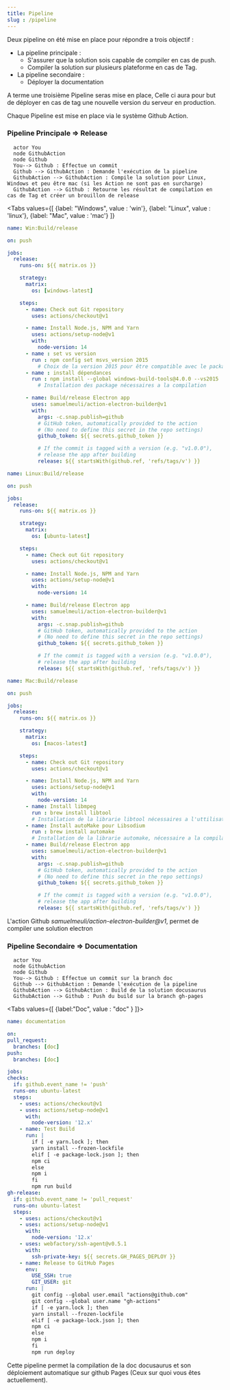 ```yaml
---
title: Pipeline
slug : /pipeline
---
```



Deux pipeline on été mise en place pour répondre a trois objectif :

- La pipeline principale :
  - S'assurer que la solution sois capable de compiler en cas de push.
  - Compiler la solution sur plusieurs plateforme en cas de Tag.
- La pipeline secondaire :
  - Déployer la documentation

A terme une troisième Pipeline seras mise en place, Celle ci aura pour but de déployer en cas de tag une nouvelle version du serveur en production.

Chaque Pipeline est mise en place via le système Github Action.

### Pipeline Principale => Release

```plantuml pipelinePrincipal
  actor You
  node GithubAction
  node Github
  You--> Github : Effectue un commit
  Github --> GithubAction : Demande l'exécution de la pipeline
  GithubAction --> GithubAction : Compile la solution pour Linux, Windows et peu être mac (si les Action ne sont pas en surcharge)
  GithubAction --> Github : Retourne les résultat de compilation en cas de Tag et créer un brouillon de release
```

<Tabs
  values={[
    {label: "Windows", value : 'win'},
    {label: "Linux", value : 'linux'},
    {label: "Mac", value : 'mac'}
  ]}
>
  <TabItem value="win">

```yaml
name: Win:Build/release

on: push

jobs:
  release:
    runs-on: ${{ matrix.os }}

    strategy:
      matrix:
        os: [windows-latest]

    steps:
      - name: Check out Git repository
        uses: actions/checkout@v1

      - name: Install Node.js, NPM and Yarn
        uses: actions/setup-node@v1
        with:
          node-version: 14
      - name : set vs version
        run : npm config set msvs_version 2015
          # Choix de la version 2015 pour être compatible avec le package sodium
      - name : install dépendances
        run : npm install --global windows-build-tools@4.0.0 --vs2015
          # Installation des package nécessaires a la compilation

      - name: Build/release Electron app
        uses: samuelmeuli/action-electron-builder@v1
        with:
          args: -c.snap.publish=github
          # GitHub token, automatically provided to the action
          # (No need to define this secret in the repo settings)
          github_token: ${{ secrets.github_token }}

          # If the commit is tagged with a version (e.g. "v1.0.0"),
          # release the app after building
          release: ${{ startsWith(github.ref, 'refs/tags/v') }}
```

  </TabItem>
  <TabItem value="linux">

```yaml
name: Linux:Build/release

on: push

jobs:
  release:
    runs-on: ${{ matrix.os }}

    strategy:
      matrix:
        os: [ubuntu-latest]

    steps:
      - name: Check out Git repository
        uses: actions/checkout@v1

      - name: Install Node.js, NPM and Yarn
        uses: actions/setup-node@v1
        with:
          node-version: 14

      - name: Build/release Electron app
        uses: samuelmeuli/action-electron-builder@v1
        with:
          args: -c.snap.publish=github
          # GitHub token, automatically provided to the action
          # (No need to define this secret in the repo settings)
          github_token: ${{ secrets.github_token }}

          # If the commit is tagged with a version (e.g. "v1.0.0"),
          # release the app after building
          release: ${{ startsWith(github.ref, 'refs/tags/v') }}
```

  </TabItem>
  <TabItem value="mac">

```yaml
name: Mac:Build/release

on: push

jobs:
  release:
    runs-on: ${{ matrix.os }}

    strategy:
      matrix:
        os: [macos-latest]

    steps:
      - name: Check out Git repository
        uses: actions/checkout@v1

      - name: Install Node.js, NPM and Yarn
        uses: actions/setup-node@v1
        with:
          node-version: 14
      - name: Install libmpeg
        run : brew install libtool
        # Installation de la librarie libtool nécessaires a l'uttilisation de ffmpeg (SoundBoard)
      - name: Install autoMake pour Libsodium
        run : brew install automake
        # Installation de la librarie automake, nécessaire a la compilation des package electron
      - name: Build/release Electron app
        uses: samuelmeuli/action-electron-builder@v1
        with:
          args: -c.snap.publish=github
          # GitHub token, automatically provided to the action
          # (No need to define this secret in the repo settings)
          github_token: ${{ secrets.github_token }}

          # If the commit is tagged with a version (e.g. "v1.0.0"),
          # release the app after building
          release: ${{ startsWith(github.ref, 'refs/tags/v') }}
```

  </TabItem>
</Tabs>

L'action Github *samuelmeuli/action-electron-builder@v1*, permet de compiler une solution electron

### Pipeline Secondaire => Documentation

```plantuml doc
  actor You
  node GithubAction
  node Github
  You--> Github : Effectue un commit sur la branch doc
  Github --> GithubAction : Demande l'exécution de la pipeline
  GithubAction --> GithubAction : Build de la solution docusaurus
  GithubAction --> Github : Push du build sur la branch gh-pages
```
<Tabs
  values={[
    {label:"Doc", value : "doc" }
  ]}>
  <TabItem value="doc">

  ```yaml
name: documentation

on:
  pull_request:
    branches: [doc]
  push:
    branches: [doc]

jobs:
  checks:
    if: github.event_name != 'push'
    runs-on: ubuntu-latest
    steps:
      - uses: actions/checkout@v1
      - uses: actions/setup-node@v1
        with:
          node-version: '12.x'
      - name: Test Build
        run: |
          if [ -e yarn.lock ]; then
          yarn install --frozen-lockfile
          elif [ -e package-lock.json ]; then
          npm ci
          else
          npm i
          fi
          npm run build
  gh-release:
    if: github.event_name != 'pull_request'
    runs-on: ubuntu-latest
    steps:
      - uses: actions/checkout@v1
      - uses: actions/setup-node@v1
        with:
          node-version: '12.x'
      - uses: webfactory/ssh-agent@v0.5.1
        with:
          ssh-private-key: ${{ secrets.GH_PAGES_DEPLOY }}
      - name: Release to GitHub Pages
        env:
          USE_SSH: true
          GIT_USER: git
        run: |
          git config --global user.email "actions@github.com"
          git config --global user.name "gh-actions"
          if [ -e yarn.lock ]; then
          yarn install --frozen-lockfile
          elif [ -e package-lock.json ]; then
          npm ci
          else
          npm i
          fi
          npm run deploy
  ```

  </TabItem>
  </Tabs>

Cette pipeline permet la compilation de la doc docusaurus et son déploiement automatique sur github Pages (Ceux sur quoi vous êtes actuellement).
